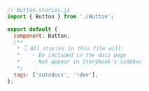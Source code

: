 ```js
// Button.stories.js
import { Button } from './Button';

export default {
  component: Button,
  /**
   * 👇 All stories in this file will:
   *    - Be included in the docs page
   *    - Not appear in Storybook's sidebar
   */
  tags: ['autodocs', '!dev'],
};
```
